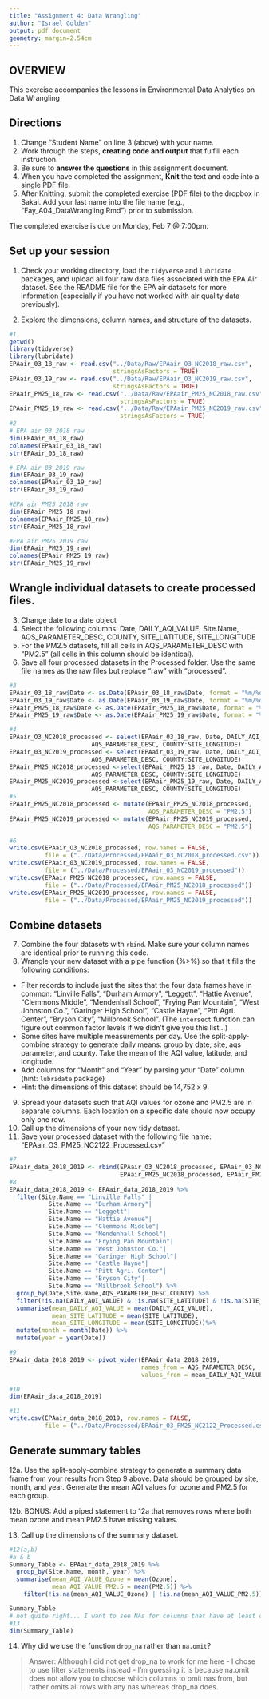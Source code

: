 ```yaml
---
title: "Assignment 4: Data Wrangling"
author: "Israel Golden"
output: pdf_document
geometry: margin=2.54cm
---
```


## OVERVIEW

This exercise accompanies the lessons in Environmental Data Analytics on Data Wrangling 

## Directions
1. Change "Student Name" on line 3 (above) with your name.
2. Work through the steps, **creating code and output** that fulfill each instruction.
3. Be sure to **answer the questions** in this assignment document.
4. When you have completed the assignment, **Knit** the text and code into a single PDF file.
5. After Knitting, submit the completed exercise (PDF file) to the dropbox in Sakai. Add your last name into the file name (e.g., "Fay_A04_DataWrangling.Rmd") prior to submission.

The completed exercise is due on Monday, Feb 7 @ 7:00pm.

## Set up your session 
1. Check your working directory, load the `tidyverse` and `lubridate` packages, and upload all four raw data files associated with the EPA Air dataset. See the README file for the EPA air datasets for more information (especially if you have not worked with air quality data previously). 

2. Explore the dimensions, column names, and structure of the datasets. 

```r
#1
getwd()
library(tidyverse)
library(lubridate)
EPAair_03_18_raw <- read.csv("../Data/Raw/EPAair_O3_NC2018_raw.csv", 
                             stringsAsFactors = TRUE)
EPAair_03_19_raw <- read.csv("../Data/Raw/EPAair_O3_NC2019_raw.csv", 
                             stringsAsFactors = TRUE)
EPAair_PM25_18_raw <- read.csv("../Data/Raw/EPAair_PM25_NC2018_raw.csv", 
                               stringsAsFactors = TRUE)
EPAair_PM25_19_raw <- read.csv("../Data/Raw/EPAair_PM25_NC2019_raw.csv", 
                               stringsAsFactors = TRUE)
#2
# EPA air 03 2018 raw
dim(EPAair_03_18_raw)
colnames(EPAair_03_18_raw)
str(EPAair_03_18_raw)

# EPA air 03 2019 raw
dim(EPAair_03_19_raw)
colnames(EPAair_03_19_raw)
str(EPAair_03_19_raw)

#EPA air PM25 2018 raw
dim(EPAair_PM25_18_raw)
colnames(EPAair_PM25_18_raw)
str(EPAair_PM25_18_raw)

#EPA air PM25 2019 raw
dim(EPAair_PM25_19_raw)
colnames(EPAair_PM25_19_raw)
str(EPAair_PM25_19_raw)
```

## Wrangle individual datasets to create processed files.
3. Change date to a date object
4. Select the following columns: Date, DAILY_AQI_VALUE, Site.Name, AQS_PARAMETER_DESC, COUNTY, SITE_LATITUDE, SITE_LONGITUDE
5. For the PM2.5 datasets, fill all cells in AQS_PARAMETER_DESC with "PM2.5" (all cells in this column should be identical).
6. Save all four processed datasets in the Processed folder. Use the same file names as the raw files but replace "raw" with "processed".

```r
#3
EPAair_03_18_raw$Date <- as.Date(EPAair_03_18_raw$Date, format = "%m/%d/%Y")
EPAair_03_19_raw$Date <- as.Date(EPAair_03_19_raw$Date, format = "%m/%d/%Y")
EPAair_PM25_18_raw$Date <- as.Date(EPAair_PM25_18_raw$Date, format = "%m/%d/%Y")
EPAair_PM25_19_raw$Date <- as.Date(EPAair_PM25_19_raw$Date, format = "%m/%d/%Y")

#4
EPAair_O3_NC2018_processed <- select(EPAair_03_18_raw, Date, DAILY_AQI_VALUE, Site.Name, 
                       AQS_PARAMETER_DESC, COUNTY:SITE_LONGITUDE)
EPAair_03_NC2019_processed <- select(EPAair_03_19_raw, Date, DAILY_AQI_VALUE, Site.Name, 
                       AQS_PARAMETER_DESC, COUNTY:SITE_LONGITUDE)
EPAair_PM25_NC2018_processed <-select(EPAair_PM25_18_raw, Date, DAILY_AQI_VALUE, Site.Name, 
                       AQS_PARAMETER_DESC, COUNTY:SITE_LONGITUDE)
EPAair_PM25_NC2019_processed <-select(EPAair_PM25_19_raw, Date, DAILY_AQI_VALUE, Site.Name, 
                       AQS_PARAMETER_DESC, COUNTY:SITE_LONGITUDE)
#5
EPAair_PM25_NC2018_processed <- mutate(EPAair_PM25_NC2018_processed, 
                                       AQS_PARAMETER_DESC = "PM2.5")
EPAair_PM25_NC2019_processed <- mutate(EPAair_PM25_NC2019_processed, 
                                       AQS_PARAMETER_DESC = "PM2.5")

#6
write.csv(EPAair_O3_NC2018_processed, row.names = FALSE, 
          file = ("../Data/Processed/EPAair_O3_NC2018_processed.csv"))
write.csv(EPAair_03_NC2019_processed, row.names = FALSE, 
          file = ("../Data/Processed/EPAair_03_NC2019_processed"))
write.csv(EPAair_PM25_NC2018_processed, row.names = FALSE, 
          file = ("../Data/Processed/EPAair_PM25_NC2018_processed"))
write.csv(EPAair_PM25_NC2019_processed, row.names = FALSE, 
          file = ("../Data/Processed/EPAair_PM25_NC2019_processed"))
```


## Combine datasets
7. Combine the four datasets with `rbind`. Make sure your column names are identical prior to running this code. 
8. Wrangle your new dataset with a pipe function (%>%) so that it fills the following conditions: 

* Filter records to include just the sites that the four data frames have in common: "Linville Falls", "Durham Armory", "Leggett", "Hattie Avenue", "Clemmons Middle", "Mendenhall School", "Frying Pan Mountain", "West Johnston Co.", "Garinger High School", "Castle Hayne", "Pitt Agri. Center", "Bryson City", "Millbrook School". (The `intersect` function can figure out common factor levels if we didn't give you this list...)
* Some sites have multiple measurements per day. Use the split-apply-combine strategy to generate daily means: group by date, site, aqs parameter, and county. Take the mean of the AQI value, latitude, and longitude.
* Add columns for "Month" and "Year" by parsing your "Date" column (hint: `lubridate` package)
* Hint: the dimensions of this dataset should be 14,752 x 9.

9. Spread your datasets such that AQI values for ozone and PM2.5 are in separate columns. Each location on a specific date should now occupy only one row.
10. Call up the dimensions of your new tidy dataset.
11. Save your processed dataset with the following file name: "EPAair_O3_PM25_NC2122_Processed.csv"

```r
#7
EPAair_data_2018_2019 <- rbind(EPAair_O3_NC2018_processed, EPAair_03_NC2019_processed,
                               EPAair_PM25_NC2018_processed, EPAair_PM25_NC2019_processed)
#8
EPAair_data_2018_2019 <- EPAair_data_2018_2019 %>%
  filter(Site.Name == "Linville Falls" | 
           Site.Name == "Durham Armory"| 
           Site.Name == "Leggett"| 
           Site.Name == "Hattie Avenue"| 
           Site.Name == "Clemmons Middle"| 
           Site.Name == "Mendenhall School"| 
           Site.Name == "Frying Pan Mountain"| 
           Site.Name == "West Johnston Co."| 
           Site.Name == "Garinger High School"| 
           Site.Name == "Castle Hayne"| 
           Site.Name == "Pitt Agri. Center"| 
           Site.Name == "Bryson City"| 
           Site.Name == "Millbrook School") %>%
  group_by(Date,Site.Name,AQS_PARAMETER_DESC,COUNTY) %>%
  filter(!is.na(DAILY_AQI_VALUE) & !is.na(SITE_LATITUDE) & !is.na(SITE_LONGITUDE)) %>%
  summarise(mean_DAILY_AQI_VALUE = mean(DAILY_AQI_VALUE),
            mean_SITE_LATITUDE = mean(SITE_LATITUDE),
            mean_SITE_LONGITUDE = mean(SITE_LONGITUDE))%>%
  mutate(month = month(Date)) %>%
  mutate(year = year(Date))

#9
EPAair_data_2018_2019 <- pivot_wider(EPAair_data_2018_2019, 
                                     names_from = AQS_PARAMETER_DESC, 
                                     values_from = mean_DAILY_AQI_VALUE)

#10
dim(EPAair_data_2018_2019)

#11
write.csv(EPAair_data_2018_2019, row.names = FALSE, 
          file = ("../Data/Processed/EPAair_O3_PM25_NC2122_Processed.csv"))
```


## Generate summary tables
12a. Use the split-apply-combine strategy to generate a summary data frame from your results from Step 9 above. Data should be grouped by site, month, and year. Generate the mean AQI values for ozone and PM2.5 for each group. 

12b. BONUS: Add a piped statement to 12a that removes rows where both mean ozone and mean PM2.5 have missing values. 

13. Call up the dimensions of the summary dataset.


```r
#12(a,b)
#a & b
Summary_Table <- EPAair_data_2018_2019 %>%
  group_by(Site.Name, month, year) %>%
  summarise(mean_AQI_VALUE_Ozone = mean(Ozone),
            mean_AQI_VALUE_PM2.5 = mean(PM2.5)) %>%
    filter(!is.na(mean_AQI_VALUE_Ozone) | !is.na(mean_AQI_VALUE_PM2.5))

Summary_Table
# not quite right... I want to see NAs for columns that have at least one value.
#13
dim(Summary_Table)
```

14. Why did we use the function `drop_na` rather than `na.omit`?

> Answer: Although I did not get drop_na to work for me here - I chose to use filter statements instead - I'm guessing it is because na.omit does not allow you to choose which columns to omit nas from, but rather omits all rows with any nas whereas drop_na does.
